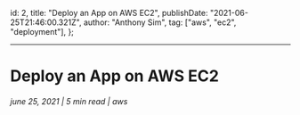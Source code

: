   id: 2,
  title: "Deploy an App on AWS EC2",
  publishDate: "2021-06-25T21:46:00.321Z",
  author: "Anthony Sim",
  tag: ["aws", "ec2", "deployment"],
};


---
# Deploy an App on AWS EC2
###### june 25, 2021 | 5 min read | aws